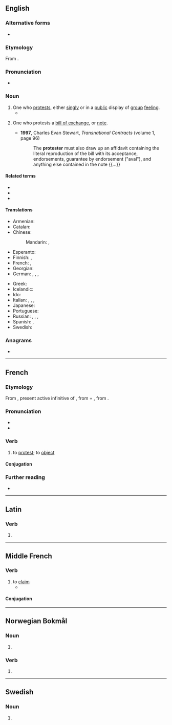 ==English==

===Alternative forms===
* {{l|en|protestor}}

===Etymology===
From {{suffix|protest|er|lang=en}}.

===Pronunciation===
* {{a|US}} {{IPA|/pɹəˈtestəɹ/|/ˈpɹoʊtestəɹ/|lang=en}}

===Noun===
{{en-noun}}

# One who [[protest]]s, either [[singly]] or in a [[public]] display of [[group]] [[feeling]].
#* {{quote-magazine|date=2013-06-07|author={{w|Gary Younge}}
|volume=188|issue=26|page=18|magazine={{w|The Guardian Weekly}}
|title=[http://www.guardian.co.uk/commentisfree/2013/jun/02/hypocrisy-lies-at-heart-bradley-manning-trial Hypocrisy lies at heart of Manning prosecution]
|passage=The dispatches [&hellip;] also exposed the blatant discrepancy between the west's professed values and actual foreign policies. Having lectured the Arab world about democracy for years, its collusion in suppressing freedom was undeniable as '''protesters''' were met by weaponry and tear gas made in the west, employed by a military trained by westerners.}}
#: {{ux|en|The '''protesters''' thronged Trafalgar Square and sang anti-war songs.}}
# {{lb|en|legal}} One who protests a [[bill of exchange]], or [[note]].
#* '''1997''', Charles Evan Stewart, ''Transnational Contracts'' (volume 1, page 96)
#*: The '''protester''' must also draw up an affidavit containing the literal reproduction of the bill with its acceptance, endorsements, guarantee by endorsement ("aval"), and anything else contained in the note {{...}}

====Related terms====
* {{l|en|dissenter}}
* {{l|en|dissident}}
* {{l|en|demonstrator}}

====Translations====
{{trans-top|person who protests}}
* Armenian: {{t+|hy|բողոքավոր}}
* Catalan: {{t|ca|protestant|m|f}}
* Chinese:
*: Mandarin: {{t+|cmn|抗議者|sc=Hani}}, {{t+|cmn|抗议者|tr=kàngyìzhě|sc=Hani}}
* Esperanto: {{t|eo|protestanto}}
* Finnish: {{t+|fi|mielenosoittaja}}, {{t|fi|protestoija}}
* French: {{t+|fr|manifestant|m}}, {{t+|fr|manifestante|f}}
* Georgian: {{t-needed|ka}}
* German: {{t+|de|Protestant|m}}, {{t+|de|Protestierender|m}}, {{t+|de|Protestierer|m}}, {{t+|de|Protestler|m}}
{{trans-mid}}
* Greek: {{t+|el|διαδηλωτής|m}}
* Icelandic: {{t-needed|is}}
* Ido: {{t+|io|protestanto}}
* Italian: {{t|it|protestatore|m}}, {{t|it|protestatrice|f}}, {{t+|it|contestatore|m}}, {{t+|it|contestatrice|f}}
* Japanese: {{t|ja|抗議者|tr=こうぎしゃ, kōgisha|sc=Jpan}}
* Portuguese: {{t+|pt|protestante|m|f}}
* Russian: {{t+|ru|демонстра́нт|m}}, {{t+|ru|демонстра́нтка|f}}, {{t+|ru|протестовать|m|alt=протесту́ющий}}, {{t+|ru|протестовать|f|alt=протесту́ющая}}
* Spanish: {{t+|es|protestante|m}}, {{t+|es|manifestante|m}}
* Swedish: {{t+|sv|protestant}}
{{trans-bottom}}

===Anagrams===
* {{anagrams|en|potterers|reportest}}

----

==French==

===Etymology===
From {{etyl|la|fr}} {{m|la|prōtestārī}}, present active infinitive of {{m|la|prōtestor}}, from {{m|la|prō}} + {{m|la|testor}}, from {{m|la|testis||witness}}.

===Pronunciation===
* {{IPA|/pʁɔ.tɛs.te/|lang=fr}}
* {{audio|Fr-protester.ogg|protester|lang=fr}}

===Verb===
{{fr-verb}}

# to [[protest]]; to [[object]]

====Conjugation====
{{fr-conj-auto}}

===Further reading===
* {{R:TLFi}}

----

==Latin==

===Verb===
{{la-verb-form|prōtester}}

# {{inflection of|prōtestor||1|s|pres|actv|subj|lang=la}}

----

==Middle French==

===Verb===
{{head|frm|verb}}

# to [[claim]]
#* {{quote-book|year=1552|title=Le Tiers Livre|author=[[w:François Rabelais|François Rabelais]]|passage=Lucillius, lequel '''protestoit''' n'escrire que a ses Tarentins & Consentinois|translation=<!--please translate this into Modern English-->}}

====Conjugation====
{{frm-conj-er|protest}}

----

==Norwegian Bokmål==

===Noun===
{{head|nb|noun form|g=m}}
# {{inflection of|protest||indef|p|lang=nb}}

===Verb===
{{nb-verb-form}}

# {{imperative of|protestere|lang=nb}}

----

==Swedish==

===Noun===
{{head|sv|noun form}}

# {{sv-noun-form-indef-pl|protest}}
